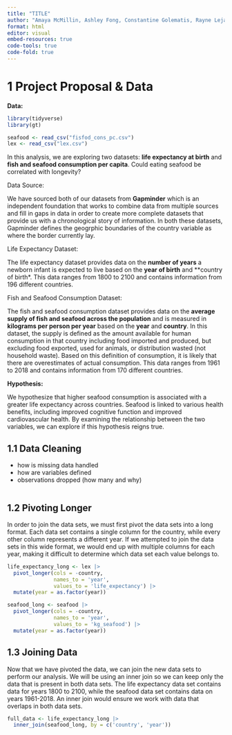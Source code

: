 ```yaml
---
title: "TITLE"
author: "Amaya McMillin, Ashley Fong, Constantine Golematis, Rayne Lejano"
format: html
editor: visual
embed-resources: true
code-tools: true
code-fold: true
---
```


# 1 Project Proposal & Data

**Data:**

```r
library(tidyverse)
library(gt)

seafood <- read_csv("fisfod_cons_pc.csv")
lex <- read_csv("lex.csv")
```

In this analysis, we are exploring two datasets: **life expectancy at birth** and **fish and seafood consumption per capita**. Could eating seafood be correlated with longevity?

Data Source:

We have sourced both of our datasets from **Gapminder** which is an independent foundation that works to combine data from multiple sources and fill in gaps in data in order to create more complete datasets that provide us with a chronological story of information. In both these datasets, Gapminder defines the geogrphic boundaries of the country variable as where the border currently lay.

Life Expectancy Dataset:

The life expectancy dataset provides data on the **number of years** a newborn infant is expected to live based on the **year of birth** and \*\*country of birth\*. This data ranges from 1800 to 2100 and contains information from 196 different countries.

Fish and Seafood Consumption Dataset:

The fish and seafood consumption dataset provides data on the **average supply of fish and seafood across the population** and is measured in **kilograms per person per year** based on the **year** and **country**. In this dataset, the supply is defined as the amount available for human consumption in that country including food imported and produced, but excluding food exported, used for animals, or distribution wasted (not household waste). Based on this definition of consumption, it is likely that there are overestimates of actual consumption. This data ranges from 1961 to 2018 and contains information from 170 different countries.

**Hypothesis:**

We hypothesize that higher seafood consumption is associated with a greater life expectancy across countries. Seafood is linked to various health benefits, including improved cognitive function and improved cardiovascular health. By examining the relationship between the two variables, we can explore if this hypothesis reigns true.

## 1.1 Data Cleaning

-   how is missing data handled
-   how are variables defined
-   observations dropped (how many and why)

```r

```

## 1.2 Pivoting Longer

In order to join the data sets, we must first pivot the data sets into a long format. Each data set contains a single column for the country, while every other column represents a different year. If we attempted to join the data sets in this wide format, we would end up with multiple columns for each year, making it difficult to determine which data set each value belongs to.

```r
life_expectancy_long <- lex |>
  pivot_longer(cols = -country,
               names_to = 'year',
               values_to = 'life_expectancy') |>
  mutate(year = as.factor(year))

seafood_long <- seafood |>
  pivot_longer(cols = -country, 
               names_to = 'year',
               values_to = 'kg_seafood') |>
  mutate(year = as.factor(year))


```

## 1.3 Joining Data

Now that we have pivoted the data, we can join the new data sets to perform our analysis. We will be using an inner join so we can keep only the data that is present in both data sets. The life expectancy data set contains data for years 1800 to 2100, while the seafood data set contains data on years 1961-2018. An inner join would ensure we work with data that overlaps in both data sets.

```r
full_data <- life_expectancy_long |>
  inner_join(seafood_long, by = c('country', 'year'))
```
